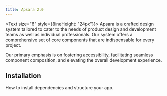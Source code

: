```yaml
---
title: Apsara 2.0
---
```


<Text size="6" style={{lineHeight: "24px"}}>
Apsara is a crafted design system tailored to cater to the needs of product design 
and development teams as well as individual professionals. Our system offers a comprehensive 
set of core components that are indispensable for every project. 

Our primary emphasis is on fostering accessibility, facilitating seamless component composition, 
and elevating the overall development experience.
</Text>

## Installation
How to install dependencies and structure your app.

<LiveProvider>
    <LiveEditor code={`
npm install @odpf/apsara
    `} border />
</LiveProvider>